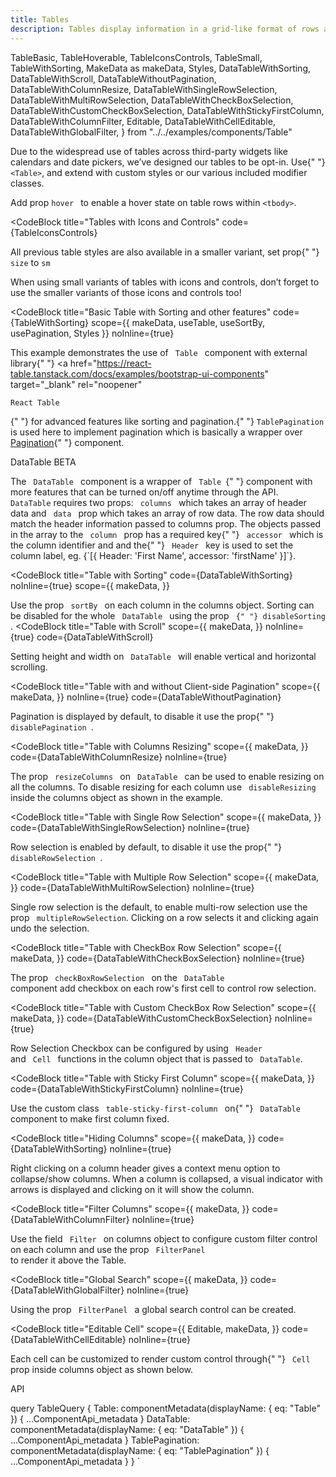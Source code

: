 ```yaml
---
title: Tables
description: Tables display information in a grid-like format of rows and columns. They organize information in a way that’s easy to scan, so that users can look for patterns and insights.
---
```


  TableBasic,
  TableHoverable,
  TableIconsControls,
  TableSmall,
  TableWithSorting,
  MakeData as makeData,
  Styles,
  DataTableWithSorting,
  DataTableWithScroll,
  DataTableWithoutPagination,
  DataTableWithColumnResize,
  DataTableWithSingleRowSelection,
  DataTableWithMultiRowSelection,
  DataTableWithCheckBoxSelection,
  DataTableWithCustomCheckBoxSelection,
  DataTableWithStickyFirstColumn,
  DataTableWithColumnFilter,
  Editable,
  DataTableWithCellEditable,
  DataTableWithGlobalFilter,
} from "../../examples/components/Table"

<Overview>
  Due to the widespread use of tables across third-party widgets like calendars
  and date pickers, we’ve designed our tables to be opt-in. Use{" "}
  <code>&lt;Table&gt;</code>, and extend with custom styles or our various
  included modifier classes.
</Overview>

<CodeBlock title="Basic Table" code={TableBasic}></CodeBlock>

<CodeBlock title="Hoverable Rows" code={TableHoverable}>
  Add prop <code>hover </code> to enable a hover state on table rows within
  <code>&lt;tbody&gt;</code>.
</CodeBlock>

<CodeBlock
  title="Tables with Icons and Controls"
  code={TableIconsControls}
></CodeBlock>

<CodeBlock title="Small Variants" code={TableSmall}>
  <p>
    All previous table styles are also available in a smaller variant, set prop{" "}
    <code>size</code> to <code>sm</code>
  </p>
  <p>
    When using small variants of tables with icons and controls, don’t forget to
    use the smaller variants of those icons and controls too!
  </p>
</CodeBlock>

<CodeBlock
  title="Basic Table with Sorting and other features"
  code={TableWithSorting}
  scope={{ makeData, useTable, useSortBy, usePagination, Styles }}
  noInline={true}
>
  This example demonstrates the use of <code> Table </code> component with
  external library{" "}
  <a
    href="https://react-table.tanstack.com/docs/examples/bootstrap-ui-components"
    target="_blank"
    rel="noopener"
  >
    React Table
  </a>{" "}
  for advanced features like sorting and pagination.{" "}
  <code>TablePagination </code> is used here to implement pagination which is
  basically a wrapper over <a href="/components/pagination">Pagination</a>{" "}
  component.
</CodeBlock>

<LinkedHeading h="2" className="h1" id="datatable">
  <span>
    DataTable
    <Badge pill variant="tertiary" className="mr-2 align-top">
      BETA
    </Badge>
  </span>
</LinkedHeading>
<p>
  The <code> DataTable </code> component is a wrapper of <code> Table </code>{" "}
  component with more features that can be turned on/off anytime through the
  API.
  <br />
  <code>DataTable</code> requires two props:
  <code> columns </code> which takes an array of header data and
  <code> data </code> prop which takes an array of row data. The row data should
  match the header information passed to columns prop. The objects passed in the
  array to the <code> column </code> prop has a required key{" "}
  <code> accessor </code> which is the column identifier and and the{" "}
  <code> Header </code> key is used to set the column label, eg.
  {`[{ Header: 'First Name', accessor: 'firstName' }]`}.
</p>

<CodeBlock
  title="Table with Sorting"
  code={DataTableWithSorting}
  noInline={true}
  scope={{
    makeData,
  }}
>
  Use the prop
  <code> sortBy </code> on each column in the columns object. Sorting can be disabled
  for the whole <code> DataTable </code> using the prop <code>
    {" "}
    disableSorting
  </code>.
</CodeBlock>
<CodeBlock
  title="Table with Scroll"
  scope={{
    makeData,
  }}
  noInline={true}
  code={DataTableWithScroll}
>
  Setting height and width on <code> DataTable </code> will enable vertical and
  horizontal scrolling.
</CodeBlock>

<CodeBlock
  title="Table with and without Client-side Pagination"
  scope={{
    makeData,
  }}
  noInline={true}
  code={DataTableWithoutPagination}
>
  Pagination is displayed by default, to disable it use the prop{" "}
  <code> disablePagination </code>.
</CodeBlock>

<CodeBlock
  title="Table with Columns Resizing"
  scope={{
    makeData,
  }}
  code={DataTableWithColumnResize}
  noInline={true}
>
  The prop <code> resizeColumns </code> on <code> DataTable </code>
  can be used to enable resizing on all the columns. To disable resizing for each
  column use
  <code> disableResizing </code> inside the columns object as shown in the
  example.
</CodeBlock>

<CodeBlock
  title="Table with Single Row Selection"
  scope={{
    makeData,
  }}
  code={DataTableWithSingleRowSelection}
  noInline={true}
>
  Row selection is enabled by default, to disable it use the prop{" "}
  <code> disableRowSelection </code>.
</CodeBlock>

<CodeBlock
  title="Table with Multiple Row Selection"
  scope={{
    makeData,
  }}
  code={DataTableWithMultiRowSelection}
  noInline={true}
>
  Single row selection is the default, to enable multi-row selection use the
  prop <code> multipleRowSelection</code>. Clicking on a row selects it and
  clicking again undo the selection.
</CodeBlock>

<CodeBlock
  title="Table with CheckBox Row Selection"
  scope={{
    makeData,
  }}
  code={DataTableWithCheckBoxSelection}
  noInline={true}
>
  The prop <code> checkBoxRowSelection </code> on the
  <code> DataTable </code> component add checkbox on each row's first cell to control
  row selection.
</CodeBlock>

<CodeBlock
  title="Table with Custom CheckBox Row Selection"
  scope={{
    makeData,
  }}
  code={DataTableWithCustomCheckBoxSelection}
  noInline={true}
>
  Row Selection Checkbox can be configured by using <code> Header </code> and
  <code> Cell </code> functions in the column object that is passed to
  <code> DataTable</code>.
</CodeBlock>

<CodeBlock
  title="Table with Sticky First Column"
  scope={{
    makeData,
  }}
  code={DataTableWithStickyFirstColumn}
  noInline={true}
>
  Use the custom class <code> table-sticky-first-column </code> on{" "}
  <code> DataTable </code> component to make first column fixed.
</CodeBlock>

<CodeBlock
  title="Hiding Columns"
  scope={{
    makeData,
  }}
  code={DataTableWithSorting}
  noInline={true}
>
  Right clicking on a column header gives a context menu option to collapse/show
  columns. When a column is collapsed, a visual indicator with arrows is
  displayed and clicking on it will show the column.
</CodeBlock>

<CodeBlock
  title="Filter Columns"
  scope={{
    makeData,
  }}
  code={DataTableWithColumnFilter}
  noInline={true}
>
  Use the field <code> Filter </code> on columns object to configure custom
  filter control on each column and use the prop <code> FilterPanel </code> to
  render it above the Table.
</CodeBlock>

<CodeBlock
  title="Global Search"
  scope={{
    makeData,
  }}
  code={DataTableWithGlobalFilter}
  noInline={true}
>
  Using the prop <code> FilterPanel </code> a global search control can be
  created.
</CodeBlock>

<CodeBlock
  title="Editable Cell"
  scope={{
    Editable,
    makeData,
  }}
  code={DataTableWithCellEditable}
  noInline={true}
>
  Each cell can be customized to render custom control through{" "}
  <code> Cell </code> prop inside columns object as shown below.
</CodeBlock>

<LinkedHeading h="2" className="h1" id="table-api">
  API
</LinkedHeading>
<ComponentApi metadata={props.data.Table} />
<ComponentApi metadata={props.data.DataTable} />
<ComponentApi metadata={props.data.TablePagination} />

  query TableQuery {
    Table: componentMetadata(displayName: { eq: "Table" }) {
      ...ComponentApi_metadata
    }
    DataTable: componentMetadata(displayName: { eq: "DataTable" }) {
      ...ComponentApi_metadata
    }
    TablePagination: componentMetadata(displayName: { eq: "TablePagination" }) {
      ...ComponentApi_metadata
    }
  }
`
